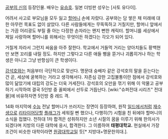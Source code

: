 [[공부의 신]]의 등장인물. 배우는 [[유승호]]. 일본 더빙판 성우는 [사토 유다이].

어려서 사고로 부모님을 모두 잃고 [[할머니]] 손에 자랐다. 공부와는 담 쌓은 채 미래에 대한 아무런 목표도 없이 살았다. 다른 사람들에게는 무뚝뚝하고 거칠지만, 할머니 앞에서는 가끔 어리광도 부릴 줄 아는 다정한 손자라는 왠지 뻔한 캐릭터. 할머니를 세상에서 제일 사랑하며 할머니를 위해서는 무엇이든 하겠다는 각오가 되어 있다.

거칠게 자라서 그런지 싸움을 아주 잘한다. 학교에서 거들먹 거리는 양아치들도 황백현만 보면 꼬리를 내릴 정도. 하지만 그렇다고 다른 애들 삥을 뜯거나 괴롭히거나 하는 학생은 아니고 그냥 반항심이 큰 학생이다. 

[[강석호]]와는 처음부터 극단적으로 맞선다. 명문대 숭배자 같은 강석호의 말을 듣는다는 건 곧, 세상에 굴복하는 거라고 생각해서다. 자존심 강한 고집불통이란 점에서 강석호와 많이 닮았기에 대립의 강도는 더욱 거세진다. 강석호의 오만을 꺾기 위해 이 악물고 공부하기 시작하여 결국 5인방 중 꼴찌에서 선두로 거듭난다. [wiki:"슈퍼전대 시리즈" 전대물]에 비유하자면 5인방 중 레드 격.

14화 마지막에 [[수능]] 전날 할머니가 쓰러지는 장면이 등장하여, 원작 [[일드]]에서처럼 [[재수생]]으로 [[리타이어]]당할 [[플래그]]가 세워질 뻔 했으나, 다행히(?) 시험을 친 뒤에야 할머니의 소식을 접했다. 천하대 1차 합격은 성취하지만 소년 시절의 꿈을 이루기 위해 한의사가 되겠다며 지방의 다른 대학에 응시, 합격한다. 그 이름하여 '''태평대학교.''' 현실에서 가장 조건이 비슷한 대학이라면 [[원광대학교]]일 듯[* 지방대+명문한의대.].
